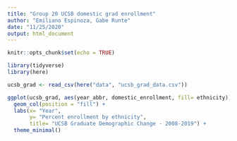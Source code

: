 ```yaml
---
title: "Group 20 UCSB domestic grad enrollment"
author: "Emiliano Espinoza, Gabe Runte"
date: "11/25/2020"
output: html_document
---
```


```r
knitr::opts_chunk$set(echo = TRUE)
```

```r
library(tidyverse)
library(here)
```

```r
ucsb_grad <- read_csv(here("data", "ucsb_grad_data.csv"))
```

```r
ggplot(ucsb_grad, aes(year_abbr, domestic_enrollment, fill= ethnicity)) +
  geom_col(position = "fill") +
  labs(x= "Year",
       y= "Percent enrollment by ethnicity",
       title= "UCSB Graduate Demographic Change - 2008-2019") +
  theme_minimal()
```

